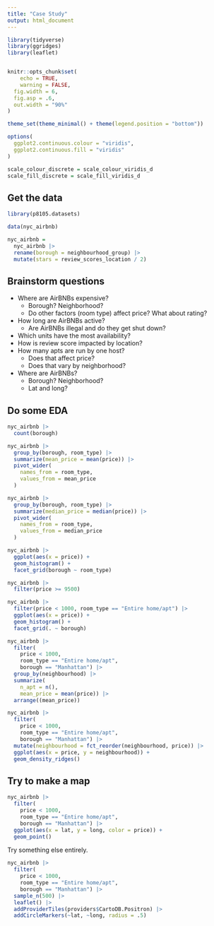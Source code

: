 ```yaml
---
title: "Case Study"
output: html_document
---
```


```r
library(tidyverse)
library(ggridges)
library(leaflet)


knitr::opts_chunk$set(
	echo = TRUE,
	warning = FALSE,
  fig.width = 6,
  fig.asp = .6,
  out.width = "90%"
)

theme_set(theme_minimal() + theme(legend.position = "bottom"))

options(
  ggplot2.continuous.colour = "viridis",
  ggplot2.continuous.fill = "viridis"
)

scale_colour_discrete = scale_colour_viridis_d
scale_fill_discrete = scale_fill_viridis_d
```

## Get the data

```r
library(p8105.datasets)

data(nyc_airbnb)

nyc_airbnb = 
  nyc_airbnb |> 
  rename(borough = neighbourhood_group) |> 
  mutate(stars = review_scores_location / 2)
```

## Brainstorm questions

-   Where are AirBNBs expensive?
    -   Borough? Neighborhood?
    -   Do other factors (room type) affect price? What about rating?
-   How long are AirBNBs active?
    -   Are AirBNBs illegal and do they get shut down?
-   Which units have the most availability?
-   How is review score impacted by location?
-   How many apts are run by one host?
    -   Does that affect price?
    -   Does that vary by neighborhood?
-   Where are AirBNBs?
    -   Borough? Neighborhood?
    -   Lat and long?

## Do some EDA

```r
nyc_airbnb |> 
  count(borough)
```

```r
nyc_airbnb |> 
  group_by(borough, room_type) |> 
  summarize(mean_price = mean(price)) |> 
  pivot_wider(
    names_from = room_type, 
    values_from = mean_price
  )
```

```r
nyc_airbnb |> 
  group_by(borough, room_type) |> 
  summarize(median_price = median(price)) |> 
  pivot_wider(
    names_from = room_type, 
    values_from = median_price
  )
```

```r
nyc_airbnb |> 
  ggplot(aes(x = price)) + 
  geom_histogram() + 
  facet_grid(borough ~ room_type)
```

```r
nyc_airbnb |> 
  filter(price >= 9500)
```

```r
nyc_airbnb |> 
  filter(price < 1000, room_type == "Entire home/apt") |> 
  ggplot(aes(x = price)) + 
  geom_histogram() + 
  facet_grid(. ~ borough)
```

```r
nyc_airbnb |> 
  filter(
    price < 1000, 
    room_type == "Entire home/apt", 
    borough == "Manhattan") |> 
  group_by(neighbourhood) |> 
  summarize(
    n_apt = n(),
    mean_price = mean(price)) |> 
  arrange((mean_price))
```

```r
nyc_airbnb |> 
  filter(
    price < 1000, 
    room_type == "Entire home/apt", 
    borough == "Manhattan") |> 
  mutate(neighbourhood = fct_reorder(neighbourhood, price)) |> 
  ggplot(aes(x = price, y = neighbourhood)) + 
  geom_density_ridges()
```

## Try to make a map

```r
nyc_airbnb |> 
  filter(
    price < 1000, 
    room_type == "Entire home/apt", 
    borough == "Manhattan") |> 
  ggplot(aes(x = lat, y = long, color = price)) + 
  geom_point()
```

Try something else entirely.

```r
nyc_airbnb |>  
  filter(
    price < 1000, 
    room_type == "Entire home/apt", 
    borough == "Manhattan") |> 
  sample_n(500) |> 
  leaflet() |> 
  addProviderTiles(providers$CartoDB.Positron) |> 
  addCircleMarkers(~lat, ~long, radius = .5)
```
